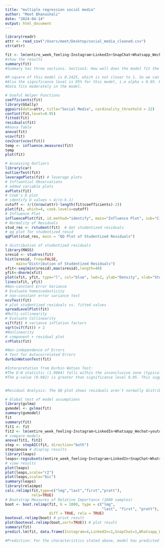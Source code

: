 ```yaml
---
title: "multiple regression social media"
author: "Meet Bhanushali"
date: "2024-04-14"
output: html_document
---
```




```r


library(readr)
attr <- read_csv("/Users/meet/Desktop/social_media_cleaned.csv")
str(attr)

fit <- lm(entire_week_feeling~Instagram+LinkedIn+SnapChat+Whatsapp_Wechat+youtube+OTT, data=attr)
#show the results
summary(fit)
#Summary has three sections. Section1: How well does the model fit the data (before Coefficients). Section2: Is the hypothesis supported? (until sifnif codes). Section3: How well does data fit the model (again).

#R-square of this model is 0.2425, which is not closer to 1. So we can say that this model is not a perfect fit.
#Also the significance level is 95% for this model, i.e alpha = 0.05. Here the p-value > alpha. Hence, it is significant
#Data fits moderately in the model.

# Useful Helper Functions
coefficients(fit)
library(GGally)
ggpairs(data=attr, title="Social Media", cardinality_threshold = 22)
confint(fit,level=0.95)
fitted(fit)
residuals(fit)
#Anova Table
anova(fit)
vcov(fit)
cov2cor(vcov(fit))
temp <- influence.measures(fit)
temp
plot(fit)

# Assessing Outliers
library(car)
outlierTest(fit)
leveragePlots(fit) # leverage plots
# Influential Observations
# added variable plots
avPlots(fit)
# Cook's D plot
# identify D values > 4/(n-k-1)
cutoff <- 4/((nrow(attr)-length(fit$coefficients)-2))
plot(fit, which=4, cook.levels=cutoff)
# Influence Plot
influencePlot(fit, id.method="identify", main="Influence Plot", sub="Circle size is proportial to Cook's Distance" )
# Normality of Residuals
stud_res <- rstudent(fit)  # Get studentized residuals
# qq plot for studentized resid
qqPlot(stud_res, main = "QQ Plot of Studentized Residuals")

# distribution of studentized residuals
library(MASS)
sresid <- studres(fit)
hist(sresid, freq=FALSE,
     main="Distribution of Studentized Residuals")
xfit<-seq(min(sresid),max(sresid),length=40)
yfit<-dnorm(xfit)
plot(xfit, yfit, type="l", col="blue", lwd=2, ylab="Density", xlab="Studentized Residuals")  
lines(xfit, yfit)
#Non-constant Error Variance
# Evaluate homoscedasticity
# non-constant error variance test
ncvTest(fit)
# plot studentized residuals vs. fitted values
spreadLevelPlot(fit)
#Multi-collinearity
# Evaluate Collinearity
vif(fit) # variance inflation factors
sqrt(vif(fit)) > 2 
#Nonlinearity
# component + residual plot
crPlots(fit)

#Non-independence of Errors
# Test for Autocorrelated Errors
durbinWatsonTest(fit)

#Interpretation from Durbin Watson Test:
#The D-W statistic (1.9604) falls within the inconclusive zone (typically between 1.5 and 2.5). This makes it difficult to definitively reject or accept the null hypothesis.
#The p-value (0.982) is greater than significance level 0.05. This suggests that we fail to reject the null hypothesis at this significance level.


#Residual Analysis: The QQ plot shows residuals aren't normally distributed (points deviate from the line).

# Global test of model assumptions
library(gvlma)
gvmodel <- gvlma(fit)
summary(gvmodel)
fit
summary(fit)
fit1 <- fit
fit2 <- lm(entire_week_feeling~Instagram+LinkedIn+Whatsapp_Wechat+youtube, data = attr)
# compare models
anova(fit1, fit2)
step <- stepAIC(fit, direction="both")
step$anova # display results
library(leaps)
leaps<-regsubsets(entire_week_feeling~Instagram+LinkedIn+SnapChat+Whatsapp_Wechat+youtube+OTT,data=attr,nbest=10)
# view results
plot(leaps)
plot(leaps,scale="r2")
plot(leaps,scale="bic")
summary(leaps)
library(relaimpo)
calc.relimp(fit,type=c("lmg","last","first","pratt"),
            rela=TRUE)
# Bootstrap Measures of Relative Importance (1000 samples)
boot <- boot.relimp(fit, b = 1000, type = c("lmg",
                                            "last", "first", "pratt"), rank = TRUE,
                    diff = TRUE, rela = TRUE)
booteval.relimp(boot) # print result
plot(booteval.relimp(boot,sort=TRUE)) # plot result
summary(fit)
predict.lm(fit, data.frame(Instagram=4,LinkedIn=1,SnapChat=1,Whatsapp_Wechat=11,youtube=5,OTT=4) )

#Prediction: For the characteristics stated above, model has predicted that user feeling is rated around 3.18 based on its usage of Instagram, LinkedIn, Snapchat, Whatsapp/Wechat, Youtube & OTT.



```


